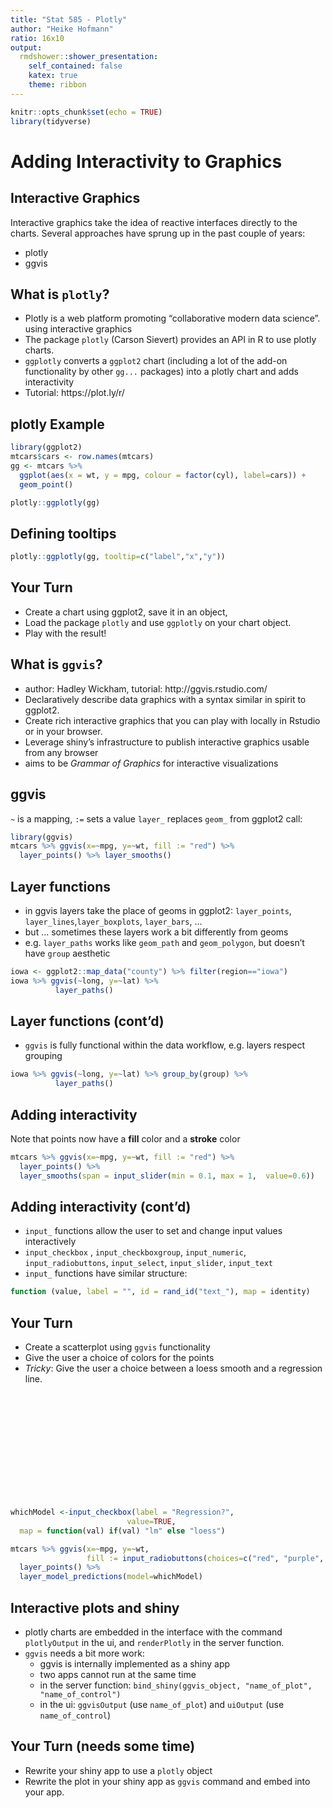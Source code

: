 ```yaml
---
title: "Stat 585 - Plotly"
author: "Heike Hofmann"
ratio: 16x10
output:
  rmdshower::shower_presentation:
    self_contained: false
    katex: true
    theme: ribbon
---
```

```r
knitr::opts_chunk$set(echo = TRUE)
library(tidyverse)
```

# Adding Interactivity to Graphics

## Interactive Graphics

Interactive graphics take the idea of reactive interfaces directly to the charts. Several approaches have sprung up in the past couple of years:

- plotly
- ggvis

## What is `plotly`?

- Plotly is a web platform promoting "collaborative modern data science". using interactive graphics
- The package `plotly` (Carson Sievert) provides an API in R to use plotly charts.
- `ggplotly` converts a `ggplot2` chart (including a lot of the add-on functionality by other `gg...` packages) into a plotly chart and adds interactivity
- Tutorial: https://plot.ly/r/

## plotly Example

```r
library(ggplot2)
mtcars$cars <- row.names(mtcars)
gg <- mtcars %>% 
  ggplot(aes(x = wt, y = mpg, colour = factor(cyl), label=cars)) +
  geom_point()

plotly::ggplotly(gg)
```

## Defining tooltips

```r
plotly::ggplotly(gg, tooltip=c("label","x","y"))
```

## Your Turn

- Create a chart using ggplot2, save it in an object,
- Load the package `plotly` and use `ggplotly` on your chart object.
- Play with the result!


## What is `ggvis`?

- author: Hadley Wickham, tutorial: http://ggvis.rstudio.com/
- Declaratively describe data graphics with a syntax similar in spirit to ggplot2.
- Create rich interactive graphics that you can play with locally in Rstudio or in your browser.
- Leverage shiny’s infrastructure to publish interactive graphics usable from any browser
- aims to be *Grammar of Graphics* for interactive visualizations


## ggvis 

`~` is a mapping, `:=` sets a value
`layer_` replaces `geom_` from ggplot2 call:

```r
library(ggvis)
mtcars %>% ggvis(x=~mpg, y=~wt, fill := "red") %>% 
  layer_points() %>% layer_smooths()
```


## Layer functions

- in ggvis layers take the place of geoms in ggplot2: `layer_points`, `layer_lines`,`layer_boxplots`, `layer_bars`, ...
- but ... sometimes these layers work a bit differently from geoms
- e.g. `layer_paths` works like `geom_path` and `geom_polygon`, but doesn’t have `group` aesthetic

```r
iowa <- ggplot2::map_data("county") %>% filter(region=="iowa")
iowa %>% ggvis(~long, y=~lat) %>% 
          layer_paths()
```

## Layer functions (cont'd)

- `ggvis` is fully functional within the data workflow, e.g. layers respect grouping


```r
iowa %>% ggvis(~long, y=~lat) %>% group_by(group) %>%
          layer_paths()
```

## Adding interactivity

Note that points now have a **fill** color and a **stroke** color

```r
mtcars %>% ggvis(x=~mpg, y=~wt, fill := "red") %>% 
  layer_points() %>% 
  layer_smooths(span = input_slider(min = 0.1, max = 1,  value=0.6))
```

## Adding interactivity (cont'd)

- `input_` functions allow the user to set and change input values interactively
- `input_checkbox` , `input_checkboxgroup`, `input_numeric`, `input_radiobuttons`, `input_select`, `input_slider`, `input_text`
- `input_` functions have similar structure:

```r
function (value, label = "", id = rand_id("text_"), map = identity) 
```

## Your Turn

- Create a scatterplot using `ggvis` functionality
- Give the user a choice of colors for the points
- *Tricky*: Give the user a choice between a loess smooth and a regression line.

<br>
<br>
<br>
<br>
<br>
<br>
<br>
<br>
<br>
<br>

```r
whichModel <-input_checkbox(label = "Regression?",
                          value=TRUE,
  map = function(val) if(val) "lm" else "loess")

mtcars %>% ggvis(x=~mpg, y=~wt, 
                 fill := input_radiobuttons(choices=c("red", "purple", "steelblue"), selected="red", label = "Pick a color for the points")) %>% 
  layer_points() %>%
  layer_model_predictions(model=whichModel)
```


## Interactive plots and shiny

- plotly charts are embedded in the interface with the command `plotlyOutput` in the ui, and `renderPlotly` in the server function.
- `ggvis` needs a bit more work:
    - ggvis is internally implemented as a shiny app
    - two apps cannot run at the same time
    - in the server function:
    `bind_shiny(ggvis_object, "name_of_plot", "name_of_control")`
    - in the ui: `ggvisOutput` (use `name_of_plot`) and `uiOutput` (use `name_of_control`)


## Your Turn (needs some time)

- Rewrite your shiny app to use a `plotly` object
- Rewrite the plot in your shiny app as `ggvis` command and embed into your app.
